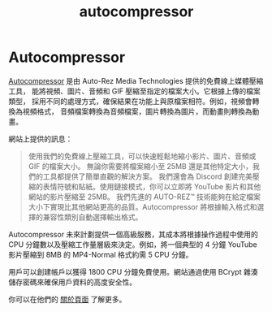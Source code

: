 ﻿---
title: autocompressor
sidebar_position: 15
---

# Autocompressor

[Autocompressor](https://autocompressor.net/) 
是由 Auto-Rez Media Technologies 提供的免費線上媒體壓縮工具，
能將視頻、圖片、音頻和 GIF 壓縮至指定的檔案大小。它根據上傳的檔案類型，
採用不同的處理方式，確保結果在功能上與原檔案相符。例如，視頻會轉換為視頻格式，
音頻檔案轉換為音頻檔案，圖片轉換為圖片，而動畫則轉換為動畫。

網站上提供的訊息：
> 使用我們的免費線上壓縮工具，可以快速輕鬆地縮小影片、圖片、音頻或 GIF 的檔案大小。
無論你需要將檔案縮小至 25MB 還是其他特定大小，我們的工具都提供了簡單直觀的解決方案。
我們還會為 Discord 創建完美壓縮的表情符號和貼紙。使用鏈接模式，你可以立即將 YouTube 影片和其他網站的影片壓縮至 25MB。
我們先進的 AUTO-REZ™ 技術能夠在給定檔案大小下實現比其他網站更高的品質。Autocompressor 將根據輸入格式和選擇的兼容性類別自動選擇輸出格式。

Autocompressor 未來計劃提供一個高級服務，其成本將根據操作過程中使用的 CPU 分鐘數以及壓縮工作量層級來決定。例如，將一個典型的 4 分鐘 YouTube 影片壓縮到 8MB 的 MP4-Normal 格式約需 5 CPU 分鐘。

用戶可以創建帳戶以獲得 1800 CPU 分鐘免費使用。網站通過使用 BCrypt 雜湊儲存密碼來確保用戶資料的高度安全性。

你可以在他們的 [關於頁面](https://autocompressor.net/about) 了解更多。